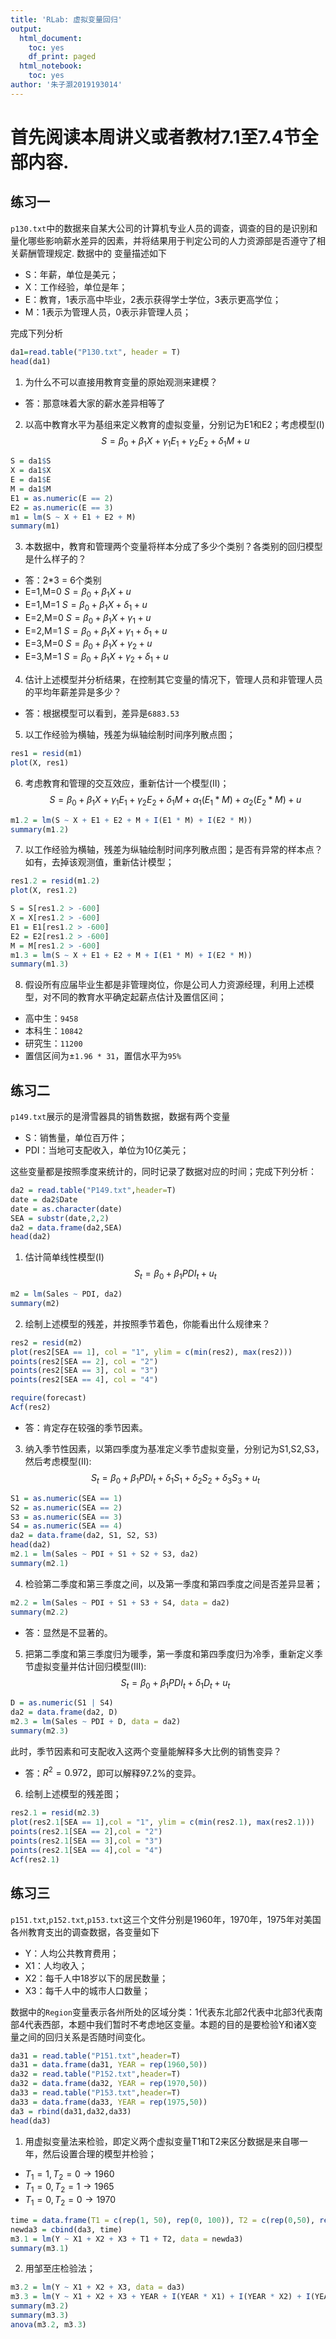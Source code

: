 ---
title: 'RLab: 虚拟变量回归'
output:
  html_document:
    toc: yes
    df_print: paged
  html_notebook:
    toc: yes
author: '朱子灏2019193014'
---

# 首先阅读本周讲义或者教材7.1至7.4节全部内容.


## 练习一

`p130.txt`中的数据来自某大公司的计算机专业人员的调查，调查的目的是识别和量化哪些影响薪水差异的因素，并将结果用于判定公司的人力资源部是否遵守了相关薪酬管理规定. 数据中的    变量描述如下

* S：年薪，单位是美元；
* X：工作经验，单位是年；
* E：教育，1表示高中毕业，2表示获得学士学位，3表示更高学位；
* M：1表示为管理人员，0表示非管理人员；

完成下列分析

```{r}
da1=read.table("P130.txt", header = T)
head(da1)
```


(1) 为什么不可以直接用教育变量的原始观测来建模？
* 答：那意味着大家的薪水差异相等了

(2) 以高中教育水平为基组来定义教育的虚拟变量，分别记为E1和E2；考虑模型(I)
$$S=\beta_0+\beta_1X+\gamma_1E_1+\gamma_2 E_2+\delta_1M+u$$
```{r}
S = da1$S
X = da1$X
E = da1$E
M = da1$M
E1 = as.numeric(E == 2)
E2 = as.numeric(E == 3)
m1 = lm(S ~ X + E1 + E2 + M)
summary(m1)
```
(3) 本数据中，教育和管理两个变量将样本分成了多少个类别？各类别的回归模型是什么样子的？
* 答：2*3 = 6个类别
* E=1,M=0 $S=\beta_0+\beta_1X+u$
* E=1,M=1 $S=\beta_0+\beta_1X+\delta_1+u$
* E=2,M=0 $S=\beta_0+\beta_1X+\gamma_1+u$
* E=2,M=1 $S=\beta_0+\beta_1X+\gamma_1+\delta_1+u$
* E=3,M=0 $S=\beta_0+\beta_1X+\gamma_2 +u$
* E=3,M=1 $S=\beta_0+\beta_1X+\gamma_2 +\delta_1+u$

(4) 估计上述模型并分析结果，在控制其它变量的情况下，管理人员和非管理人员的平均年薪差异是多少？
* 答：根据模型可以看到，差异是`6883.53`

(5) 以工作经验为横轴，残差为纵轴绘制时间序列散点图；
```{r}
res1 = resid(m1)
plot(X, res1)
```
(6) 考虑教育和管理的交互效应，重新估计一个模型(II)；
$$S=\beta_0+\beta_1X+\gamma_1E_1+\gamma_2 E_2+\delta_1M+\alpha_1(E_1*M)+\alpha_2(E_2*M)+u$$
```{r}
m1.2 = lm(S ~ X + E1 + E2 + M + I(E1 * M) + I(E2 * M))
summary(m1.2)
```
(7) 以工作经验为横轴，残差为纵轴绘制时间序列散点图；是否有异常的样本点？如有，去掉该观测值，重新估计模型；
```{r}
res1.2 = resid(m1.2)
plot(X, res1.2)
```
```{r}
S = S[res1.2 > -600]
X = X[res1.2 > -600]
E1 = E1[res1.2 > -600]
E2 = E2[res1.2 > -600]
M = M[res1.2 > -600]
m1.3 = lm(S ~ X + E1 + E2 + M + I(E1 * M) + I(E2 * M))
summary(m1.3)
```
(8) 假设所有应届毕业生都是非管理岗位，你是公司人力资源经理，利用上述模型，对不同的教育水平确定起薪点估计及置信区间；
* 高中生：`9458`
* 本科生：`10842`
* 研究生：`11200`
* 置信区间为$\pm$`1.96 * 31`，置信水平为`95%`


## 练习二

`p149.txt`展示的是滑雪器具的销售数据，数据有两个变量

* S：销售量，单位百万件；
* PDI：当地可支配收入，单位为10亿美元；

这些变量都是按照季度来统计的，同时记录了数据对应的时间；完成下列分析：

```{r}
da2 = read.table("P149.txt",header=T)
date = da2$Date
date = as.character(date)
SEA = substr(date,2,2)
da2 = data.frame(da2,SEA)
head(da2)
```


(1) 估计简单线性模型(I)
$$S_t=\beta_0+\beta_1PDI_t+u_t$$
```{r}
m2 = lm(Sales ~ PDI, da2)
summary(m2)
```

(2) 绘制上述模型的残差，并按照季节着色，你能看出什么规律来？
```{r}
res2 = resid(m2)
plot(res2[SEA == 1], col = "1", ylim = c(min(res2), max(res2)))
points(res2[SEA == 2], col = "2")
points(res2[SEA == 3], col = "3")
points(res2[SEA == 4], col = "4")
```
```{r}
require(forecast)
Acf(res2)
```

* 答：肯定存在较强的季节因素。

(3) 纳入季节性因素，以第四季度为基准定义季节虚拟变量，分别记为S1,S2,S3，然后考虑模型(II):
$$S_t=\beta_0+\beta_1PDI_t+\delta_1S_1+\delta_2S_2+\delta_3S_3+u_t$$
```{r}
S1 = as.numeric(SEA == 1)
S2 = as.numeric(SEA == 2)
S3 = as.numeric(SEA == 3)
S4 = as.numeric(SEA == 4)
da2 = data.frame(da2, S1, S2, S3)
head(da2)
m2.1 = lm(Sales ~ PDI + S1 + S2 + S3, da2)
summary(m2.1)
```
(4) 检验第二季度和第三季度之间，以及第一季度和第四季度之间是否差异显著；
```{r}
m2.2 = lm(Sales ~ PDI + S1 + S3 + S4, data = da2)
summary(m2.2)
```
* 答：显然是不显著的。
(5) 把第二季度和第三季度归为暖季，第一季度和第四季度归为冷季，重新定义季节虚拟变量并估计回归模型(III):
$$S_t=\beta_0+\beta_1PDI_t+\delta_1 D_t+u_t$$
```{r}
D = as.numeric(S1 | S4)
da2 = data.frame(da2, D)
m2.3 = lm(Sales ~ PDI + D, data = da2)
summary(m2.3)
```
此时，季节因素和可支配收入这两个变量能解释多大比例的销售变异？

* 答：$R^2 = 0.972$，即可以解释97.2%的变异。

(6) 绘制上述模型的残差图；
```{r}
res2.1 = resid(m2.3)
plot(res2.1[SEA == 1],col = "1", ylim = c(min(res2.1), max(res2.1)))
points(res2.1[SEA == 2],col = "2")
points(res2.1[SEA == 3],col = "3")
points(res2.1[SEA == 4],col = "4")
Acf(res2.1)
```
## 练习三


`p151.txt`,`p152.txt`,`p153.txt`这三个文件分别是1960年，1970年，1975年对美国各州教育支出的调查数据，各变量如下

* Y：人均公共教育费用；
* X1：人均收入；
* X2：每千人中18岁以下的居民数量；
* X3：每千人中的城市人口数量；

数据中的`Region`变量表示各州所处的区域分类：1代表东北部2代表中北部3代表南部4代表西部，本题中我们暂时不考虑地区变量。本题的目的是要检验Y和诸X变量之间的回归关系是否随时间变化。

```{r}
da31 = read.table("P151.txt",header=T)
da31 = data.frame(da31, YEAR = rep(1960,50))
da32 = read.table("P152.txt",header=T)
da32 = data.frame(da32, YEAR = rep(1970,50))
da33 = read.table("P153.txt",header=T)
da33 = data.frame(da33, YEAR = rep(1975,50))
da3 = rbind(da31,da32,da33)
head(da3)
```


(1) 用虚拟变量法来检验，即定义两个虚拟变量T1和T2来区分数据是来自哪一年，然后设置合理的模型并检验；

* $T_1 = 1, T_2 = 0 \rightarrow 1960$
* $T_1 = 0, T_2 = 1 \rightarrow 1965$
* $T_1 = 0, T_2 = 0 \rightarrow 1970$
```{r}
time = data.frame(T1 = c(rep(1, 50), rep(0, 100)), T2 = c(rep(0,50), rep(1, 50), rep(0,50)))
newda3 = cbind(da3, time)
m3.1 = lm(Y ~ X1 + X2 + X3 + T1 + T2, data = newda3)
summary(m3.1)
```
(2) 用邹至庄检验法；
```{r}
m3.2 = lm(Y ~ X1 + X2 + X3, data = da3)
m3.3 = lm(Y ~ X1 + X2 + X3 + YEAR + I(YEAR * X1) + I(YEAR * X2) + I(YEAR * X3), data = da3)
summary(m3.2)
summary(m3.3)
anova(m3.2, m3.3)
```